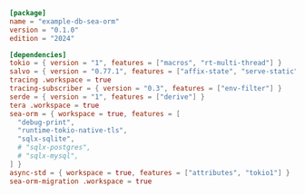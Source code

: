 ```toml  title="db-sea-orm/Cargo.toml"
[package]
name = "example-db-sea-orm"
version = "0.1.0"
edition = "2024"

[dependencies]
tokio = { version = "1", features = ["macros", "rt-multi-thread"] }
salvo = { version = "0.77.1", features = ["affix-state", "serve-static"] }
tracing .workspace = true
tracing-subscriber = { version = "0.3", features = ["env-filter"] }
serde = { version = "1", features = ["derive"] }
tera .workspace = true
sea-orm = { workspace = true, features = [
  "debug-print",
  "runtime-tokio-native-tls",
  "sqlx-sqlite",
  # "sqlx-postgres",
  # "sqlx-mysql",
] }
async-std = { workspace = true, features = ["attributes", "tokio1"] }
sea-orm-migration .workspace = true

```
